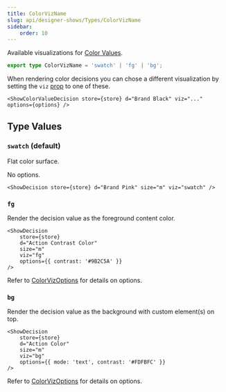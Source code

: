 ```yaml
---
title: ColorVizName
slug: api/designer-shows/Types/ColorVizName
sidebar:
    order: 10
---
```





Available visualizations for [Color Values](/components/Astro/Values/#showcolorvalue).

```ts
export type ColorVizName = 'swatch' | 'fg' | 'bg';
```

When rendering color decisions you can chose a different visualization by
setting the `viz` [prop](/components/Astro/Props#-viz-true-boolean--string) to one of these.

```mdx
<ShowColorValueDecision store={store} d="Brand Black" viz="..." options={options} />
```

## Type Values

### `swatch` (default)

Flat color surface.

No options.

```mdx
<ShowDecision store={store} d="Brand Pink" size="m" viz="swatch" />
```

<FlexStack vpad>
    <ShowDecision store={store} d="Brand Pink" size="m" viz="swatch" />
</FlexStack>

### `fg`

Render the decision value as the foreground content color.

```mdx
<ShowDecision
    store={store}
    d="Action Contrast Color"
    size="m"
    viz="fg"
    options={{ contrast: '#9B2C5A' }}
/>
```

<CardGrid>
    <ShowDecision
        store={store}
        d="Action Contrast Color"
        size="m"
        viz="fg"
        options={{ contrast: '#9B2C5A' }}
    />
</CardGrid>

Refer to [ColorVizOptions](/api/designer-shows/Types/ColorVizOptions/) for details on options.

### `bg`

Render the decision value as the background with custom element(s) on top.

```mdx
<ShowDecision
    store={store}
    d="Action Color"
    size="m"
    viz="bg"
    options={{ mode: 'text', contrast: '#FDFBFC' }}
/>
```

<CardGrid>
    <ShowDecision
        store={store}
        d="Action Color"
        size="m"
        viz="bg"
        options={{ mode: 'text', contrast: '#FDFBFC' }}
    />
</CardGrid>

Refer to [ColorVizOptions](/api/designer-shows/Types/ColorVizOptions/) for details on options.

